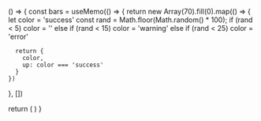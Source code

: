 () => {
  const bars = useMemo(() => {
    return new Array(70).fill(0).map(() => {
      let color = 'success'
      const rand = Math.floor(Math.random() * 100);
      if (rand < 5) color = ''
      else if (rand < 15) color = 'warning'
      else if (rand < 25) color = 'error'

      return {
        color,
        up: color === 'success'
      }
    })
  }, [])

  return (
    <Uptime
      bars={bars}
      rounded
    />
  )
}
